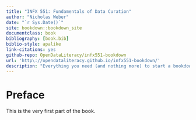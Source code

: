 ```yaml
--- 
title: "INFX 551: Fundamentals of Data Curation"
author: "Nicholas Weber"
date: "`r Sys.Date()`"
site: bookdown::bookdown_site
documentclass: book
bibliography: [book.bib]
biblio-style: apalike
link-citations: yes
github-repo: OpenDataLiteracy/infx551-bookdown
url: 'http\://opendataliteracy.github.io/infx551-bookdown/'
description: "Everything you need (and nothing more) to start a bookdown book."
---
```


# Preface {-}

This is the very first part of the book.
